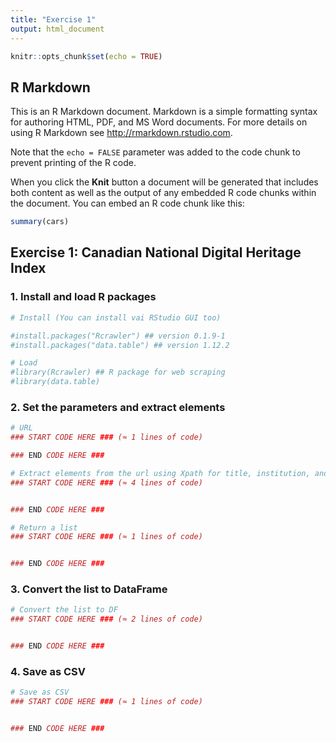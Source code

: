 ```yaml
---
title: "Exercise 1"
output: html_document
---
```


```r
knitr::opts_chunk$set(echo = TRUE)
```

## R Markdown

This is an R Markdown document. Markdown is a simple formatting syntax for authoring HTML, PDF, and MS Word documents. For more details on using R Markdown see <http://rmarkdown.rstudio.com>.

Note that the `echo = FALSE` parameter was added to the code chunk to prevent printing of the R code.

When you click the **Knit** button a document will be generated that includes both content as well as the output of any embedded R code chunks within the document. You can embed an R code chunk like this:

```r
summary(cars)
```

## Exercise 1: Canadian National Digital Heritage Index

### 1. Install and load R packages

```r
# Install (You can install vai RStudio GUI too)

#install.packages("Rcrawler") ## version 0.1.9-1
#install.packages("data.table") ## version 1.12.2

# Load
#library(Rcrawler) ## R package for web scraping
#library(data.table)
```

### 2. Set the parameters and extract elements
```r
# URL
### START CODE HERE ### (≈ 1 lines of code)

### END CODE HERE ###

# Extract elements from the url using Xpath for title, institution, and keywords
### START CODE HERE ### (≈ 4 lines of code)


### END CODE HERE ###

# Return a list
### START CODE HERE ### (≈ 1 lines of code)


### END CODE HERE ###
```

### 3. Convert the list to DataFrame
```r

# Convert the list to DF
### START CODE HERE ### (≈ 2 lines of code)


### END CODE HERE ###
```

### 4. Save as CSV
```r

# Save as CSV
### START CODE HERE ### (≈ 1 lines of code)


### END CODE HERE ###
```